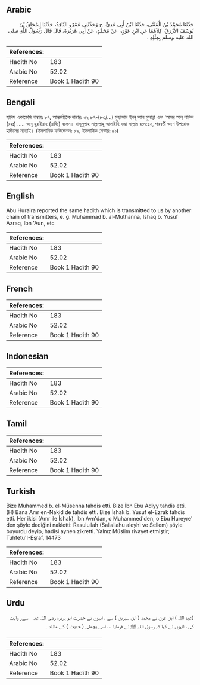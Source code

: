 ## Arabic


<div dir="rtl" lang="ar" style={{fontSize:'larger',backgroundColor:'#f8f9fa',padding:20}}>
حَدَّثَنَا مُحَمَّدُ بْنُ الْمُثَنَّى، حَدَّثَنَا ابْنُ أَبِي عَدِيٍّ، ح وَحَدَّثَنِي عَمْرٌو النَّاقِدُ، حَدَّثَنَا إِسْحَاقُ بْنُ يُوسُفَ الأَزْرَقُ، كِلاَهُمَا عَنِ ابْنِ عَوْنٍ، عَنْ مُحَمَّدٍ، عَنْ أَبِي هُرَيْرَةَ، قَالَ قَالَ رَسُولُ اللَّهِ صلى الله عليه وسلم بِمِثْلِهِ ‏.‏
</div>
<div style={{backgroundColor:'#f8f9fa',padding:20, marginBottom: 10}}><table> <thead> <tr> <th>References:</th> <th></th> </tr> </thead> <tbody><tr><td>Hadith No</td><td>183</td></tr><tr><td>Arabic No</td><td>52.02</td></tr><tr><td>Reference</td><td>Book 1 Hadith 90</td></tr></tbody></table></div>

## Bengali


<div dir="ltr" lang="bn" style={{fontSize:'larger',backgroundColor:'#f8f9fa',padding:20}}>
হাদিস একাডেমি নাম্বারঃ ৮৭, আন্তর্জাতিক নাম্বারঃ ৫২ ৮৭-(৮৩/...) মুহাম্মাদ ইবনু আল মুসান্না এবং 'আমর আন্‌ নাকিদ (রহঃ) ..... আবূ হুরাইরাহ (রাযিঃ) বলেন। রাসূলুল্লাহ সাল্লাল্লাহু আলাইহি ওয়া সাল্লাম বলেছেন, পরবর্তী অংশ উপরোক্ত হাদীসের মতোই। (ইসলামিক ফাউন্ডেশনঃ ৮৯, ইসলামিক সেন্টারঃ ৯১)
</div>
<div style={{backgroundColor:'#f8f9fa',padding:20, marginBottom: 10}}><table> <thead> <tr> <th>References:</th> <th></th> </tr> </thead> <tbody><tr><td>Hadith No</td><td>183</td></tr><tr><td>Arabic No</td><td>52.02</td></tr><tr><td>Reference</td><td>Book 1 Hadith 90</td></tr></tbody></table></div>

## English


<div dir="ltr" lang="en" style={{fontSize:'larger',backgroundColor:'#f8f9fa',padding:20}}>
Abu Huraira reported the same hadith which is transmitted to us by another chain of transmitters, e. g. Muhammad b. al-Muthanna, Ishaq b. Yusuf Azraq, Ibn 'Aun, etc
</div>
<div style={{backgroundColor:'#f8f9fa',padding:20, marginBottom: 10}}><table> <thead> <tr> <th>References:</th> <th></th> </tr> </thead> <tbody><tr><td>Hadith No</td><td>183</td></tr><tr><td>Arabic No</td><td>52.02</td></tr><tr><td>Reference</td><td>Book 1 Hadith 90</td></tr></tbody></table></div>

## French


<div dir="ltr" lang="fr" style={{fontSize:'larger',backgroundColor:'#f8f9fa',padding:20}}>

</div>
<div style={{backgroundColor:'#f8f9fa',padding:20, marginBottom: 10}}><table> <thead> <tr> <th>References:</th> <th></th> </tr> </thead> <tbody><tr><td>Hadith No</td><td>183</td></tr><tr><td>Arabic No</td><td>52.02</td></tr><tr><td>Reference</td><td>Book 1 Hadith 90</td></tr></tbody></table></div>

## Indonesian


<div dir="ltr" lang="id" style={{fontSize:'larger',backgroundColor:'#f8f9fa',padding:20}}>

</div>
<div style={{backgroundColor:'#f8f9fa',padding:20, marginBottom: 10}}><table> <thead> <tr> <th>References:</th> <th></th> </tr> </thead> <tbody><tr><td>Hadith No</td><td>183</td></tr><tr><td>Arabic No</td><td>52.02</td></tr><tr><td>Reference</td><td>Book 1 Hadith 90</td></tr></tbody></table></div>

## Tamil


<div dir="ltr" lang="ta" style={{fontSize:'larger',backgroundColor:'#f8f9fa',padding:20}}>

</div>
<div style={{backgroundColor:'#f8f9fa',padding:20, marginBottom: 10}}><table> <thead> <tr> <th>References:</th> <th></th> </tr> </thead> <tbody><tr><td>Hadith No</td><td>183</td></tr><tr><td>Arabic No</td><td>52.02</td></tr><tr><td>Reference</td><td>Book 1 Hadith 90</td></tr></tbody></table></div>

## Turkish


<div dir="ltr" lang="tr" style={{fontSize:'larger',backgroundColor:'#f8f9fa',padding:20}}>
Bize Muhammed b. el-Müsenna tahdis etti. Bize İbn Ebu Adiyy tahdis etti. (H) Bana Amr en-Nakid de tahdis etti. Bize İshak b. Yusuf el-Ezrak tahdis etti. Her ikisi (Amr ile İshak), İbn Avn'dan, o Muhammed'den, o Ebu Hureyre' den şöyle dediğini nakletti: Rasulullah (Sallallahu aleyhi ve Sellem) şöyle buyurdu deyip, hadisi aynen zikretti. Yalnız Müslim rivayet etmiştir; Tuhfetu'I-Eşraf, 14473
</div>
<div style={{backgroundColor:'#f8f9fa',padding:20, marginBottom: 10}}><table> <thead> <tr> <th>References:</th> <th></th> </tr> </thead> <tbody><tr><td>Hadith No</td><td>183</td></tr><tr><td>Arabic No</td><td>52.02</td></tr><tr><td>Reference</td><td>Book 1 Hadith 90</td></tr></tbody></table></div>

## Urdu


<div dir="rtl" lang="ur" style={{fontSize:'larger',backgroundColor:'#f8f9fa',padding:20}}>
(عبد اللہ ) ابن عون نے محمد ( ابن سیرین ) سے ، انہوں نے حضرت ابو ہریرہ ‌رضی ‌اللہ ‌عنہ ‌ ‌ سےر وایت کی ، انہوں نے کہا کہ رسول اللہ ﷺ نے فرمایا ... اسی پچھلی ( حدیث ) کے مانند ۔
</div>
<div style={{backgroundColor:'#f8f9fa',padding:20, marginBottom: 10}}><table> <thead> <tr> <th>References:</th> <th></th> </tr> </thead> <tbody><tr><td>Hadith No</td><td>183</td></tr><tr><td>Arabic No</td><td>52.02</td></tr><tr><td>Reference</td><td>Book 1 Hadith 90</td></tr></tbody></table></div>